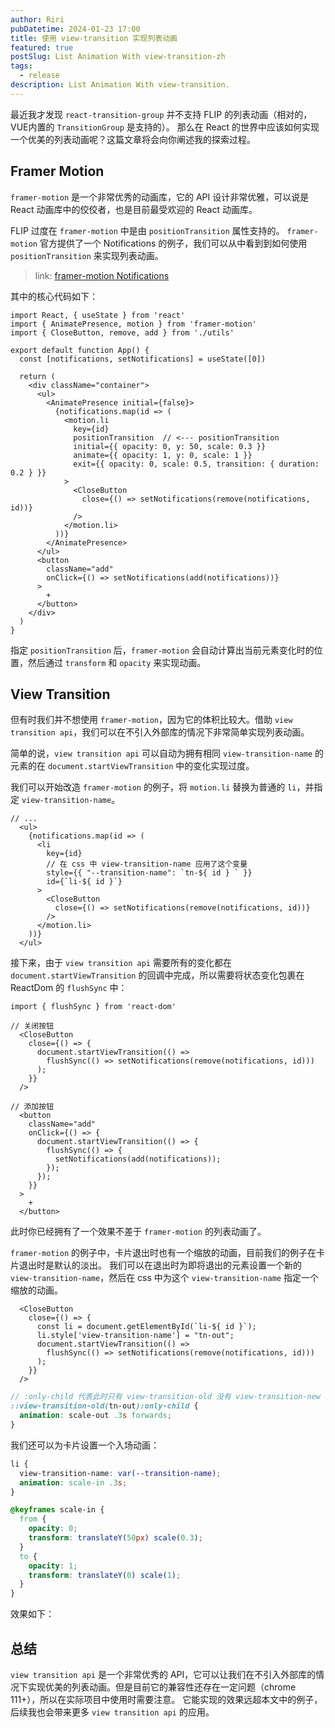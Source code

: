 ```yaml
---
author: Riri
pubDatetime: 2024-01-23 17:00
title: 使用 view-transition 实现列表动画
featured: true
postSlug: List Animation With view-transition-zh
tags:
  - release
description: List Animation With view-transition.
---
```



<SandpackCSS />

最近我才发现 `react-transition-group` 并不支持 FLIP 的列表动画（相对的，VUE内置的 `TransitionGroup` 是支持的）。
那么在 React 的世界中应该如何实现一个优美的列表动画呢？这篇文章将会向你阐述我的探索过程。

## Framer Motion

`framer-motion` 是一个非常优秀的动画库，它的 API 设计非常优雅，可以说是 React 动画库中的佼佼者，也是目前最受欢迎的 React 动画库。

FLIP 过度在 `framer-motion` 中是由 `positionTransition` 属性支持的。
`framer-motion` 官方提供了一个 Notifications 的例子，我们可以从中看到到如何使用 `positionTransition` 来实现列表动画。

> link: [framer-motion Notifications](https://codesandbox.io/s/framer-motion-notifications-5cvo9)

其中的核心代码如下：
```tsx
import React, { useState } from 'react'
import { AnimatePresence, motion } from 'framer-motion'
import { CloseButton, remove, add } from './utils'

export default function App() {
  const [notifications, setNotifications] = useState([0])

  return (
    <div className="container">
      <ul>
        <AnimatePresence initial={false}>
          {notifications.map(id => (
            <motion.li
              key={id}
              positionTransition  // <--- positionTransition
              initial={{ opacity: 0, y: 50, scale: 0.3 }}
              animate={{ opacity: 1, y: 0, scale: 1 }}
              exit={{ opacity: 0, scale: 0.5, transition: { duration: 0.2 } }}
            >
              <CloseButton
                close={() => setNotifications(remove(notifications, id))}
              />
            </motion.li>
          ))}
        </AnimatePresence>
      </ul>
      <button
        className="add"
        onClick={() => setNotifications(add(notifications))}
      >
        +
      </button>
    </div>
  )
}
```

指定 `positionTransition` 后，`framer-motion` 会自动计算出当前元素变化时的位置，然后通过 `transform` 和 `opacity` 来实现动画。

<ListAnimationFramerMotion client:load />

## View Transition

但有时我们并不想使用 `framer-motion`，因为它的体积比较大。借助 `view transition api`，我们可以在不引入外部库的情况下非常简单实现列表动画。

简单的说，`view transition api` 可以自动为拥有相同 `view-transition-name` 的元素的在 `document.startViewTransition` 中的变化实现过度。

我们可以开始改造 `framer-motion` 的例子，将 `motion.li` 替换为普通的 `li`，并指定 `view-transition-name`。

```tsx
// ...
  <ul>
    {notifications.map(id => (
      <li
        key={id}
        // 在 css 中 view-transition-name 应用了这个变量
        style={{ "--transition-name": `tn-${ id } ` }} 
        id={`li-${ id }`}
      >
        <CloseButton
          close={() => setNotifications(remove(notifications, id))}
        />
      </motion.li>
    ))}
  </ul>
```

接下来，由于 `view transition api` 需要所有的变化都在 `document.startViewTransition` 的回调中完成，所以需要将状态变化包裹在 ReactDom 的 `flushSync` 中：

```tsx
import { flushSync } from 'react-dom'

// 关闭按钮
  <CloseButton
    close={() => {
      document.startViewTransition(() =>
        flushSync(() => setNotifications(remove(notifications, id)))
      );
    }}
  />

// 添加按钮
  <button
    className="add"
    onClick={() => {
      document.startViewTransition(() => {
        flushSync(() => {
          setNotifications(add(notifications));
        });
      });
    }}
  >
    +
  </button>
```

此时你已经拥有了一个效果不差于 `framer-motion` 的列表动画了。

`framer-motion` 的例子中，卡片退出时也有一个缩放的动画，目前我们的例子在卡片退出时是默认的淡出。
我们可以在退出时为即将退出的元素设置一个新的 `view-transition-name`，然后在 css 中为这个 `view-transition-name` 指定一个缩放的动画。

```tsx
  <CloseButton
    close={() => {
      const li = document.getElementById(`li-${ id }`);
      li.style['view-transition-name'] = "tn-out";
      document.startViewTransition(() =>
        flushSync(() => setNotifications(remove(notifications, id)))
      );
    }}
  />
```

```scss
// :only-child 代表此时只有 view-transition-old 没有 view-transition-new
::view-transition-old(tn-out):only-child {
  animation: scale-out .3s forwards;
}
```

我们还可以为卡片设置一个入场动画：
```css
li {
  view-transition-name: var(--transition-name);
  animation: scale-in .3s;
}

@keyframes scale-in {
  from {
    opacity: 0;
    transform: translateY(50px) scale(0.3);
  }
  to {
    opacity: 1;
    transform: translateY(0) scale(1);
  }
}
```

效果如下：

<ListAnimationViewTransition client:load />

## 总结

`view transition api` 是一个非常优秀的 API，它可以让我们在不引入外部库的情况下实现优美的列表动画。但是目前它的兼容性还存在一定问题（chrome 111+），所以在实际项目中使用时需要注意。
它能实现的效果远超本文中的例子，后续我也会带来更多 `view transition api` 的应用。